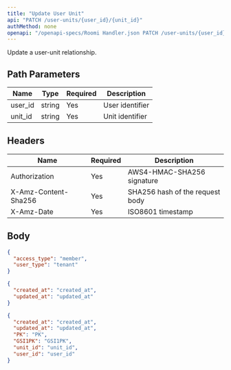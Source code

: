 ```yaml
---
title: "Update User Unit"
api: "PATCH /user-units/{user_id}/{unit_id}"
authMethod: none
openapi: "/openapi-specs/Roomi Handler.json PATCH /user-units/{user_id}/{unit_id}"
---
```


Update a user-unit relationship.

## Path Parameters


| Name | Type | Required | Description |
| --- | --- | --- | --- |
| user_id | string | Yes | User identifier |
| unit_id | string | Yes | Unit identifier |


## Headers


| Name | Required | Description |
| --- | --- | --- |
| Authorization | Yes | AWS4-HMAC-SHA256 signature |
| X-Amz-Content-Sha256 | Yes | SHA256 hash of the request body |
| X-Amz-Date | Yes | ISO8601 timestamp |


## Body

```json
{
  "access_type": "member",
  "user_type": "tenant"
}
```


<RequestExample>

```json Request Body
{
  "created_at": "created_at",
  "updated_at": "updated_at"
}
```

</RequestExample>


<ResponseExample>

```json Response
{
  "created_at": "created_at",
  "updated_at": "updated_at",
  "PK": "PK",
  "GSI1PK": "GSI1PK",
  "unit_id": "unit_id",
  "user_id": "user_id"
}
```

</ResponseExample>
